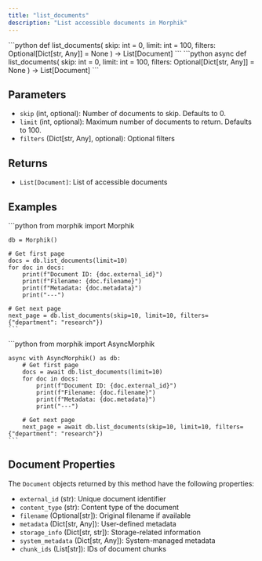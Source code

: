 ```yaml
---
title: "list_documents"
description: "List accessible documents in Morphik"
---
```


<Tabs>
  <Tab title="Sync">
    ```python
    def list_documents(
        skip: int = 0, 
        limit: int = 100, 
        filters: Optional[Dict[str, Any]] = None
    ) -> List[Document]
    ```
  </Tab>
  <Tab title="Async">
    ```python
    async def list_documents(
        skip: int = 0, 
        limit: int = 100, 
        filters: Optional[Dict[str, Any]] = None
    ) -> List[Document]
    ```
  </Tab>
</Tabs>

## Parameters

- `skip` (int, optional): Number of documents to skip. Defaults to 0.
- `limit` (int, optional): Maximum number of documents to return. Defaults to 100.
- `filters` (Dict[str, Any], optional): Optional filters

## Returns

- `List[Document]`: List of accessible documents

## Examples

<Tabs>
  <Tab title="Sync">
    ```python
    from morphik import Morphik
    
    db = Morphik()
    
    # Get first page
    docs = db.list_documents(limit=10)
    for doc in docs:
        print(f"Document ID: {doc.external_id}")
        print(f"Filename: {doc.filename}")
        print(f"Metadata: {doc.metadata}")
        print("---")
    
    # Get next page
    next_page = db.list_documents(skip=10, limit=10, filters={"department": "research"})
    ```
  </Tab>
  <Tab title="Async">
    ```python
    from morphik import AsyncMorphik
    
    async with AsyncMorphik() as db:
        # Get first page
        docs = await db.list_documents(limit=10)
        for doc in docs:
            print(f"Document ID: {doc.external_id}")
            print(f"Filename: {doc.filename}")
            print(f"Metadata: {doc.metadata}")
            print("---")
        
        # Get next page
        next_page = await db.list_documents(skip=10, limit=10, filters={"department": "research"})
    ```
  </Tab>
</Tabs>

## Document Properties

The `Document` objects returned by this method have the following properties:

- `external_id` (str): Unique document identifier
- `content_type` (str): Content type of the document
- `filename` (Optional[str]): Original filename if available
- `metadata` (Dict[str, Any]): User-defined metadata
- `storage_info` (Dict[str, str]): Storage-related information
- `system_metadata` (Dict[str, Any]): System-managed metadata
- `chunk_ids` (List[str]): IDs of document chunks 
